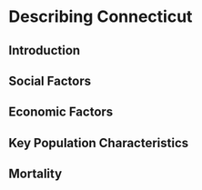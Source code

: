 # Describing Connecticut

## Introduction

## Social Factors

## Economic Factors

## Key Population Characteristics

## Mortality
